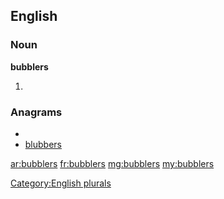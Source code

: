 ==English==

===Noun===
'''bubblers'''

# {{plural of|[[bubbler]]}}

===Anagrams===
* {{alphagram|bbbelrsu}}
* [[blubbers#English|blubbers]]


[[Category:English plurals]]

[[ar:bubblers]]
[[fr:bubblers]]
[[mg:bubblers]]
[[my:bubblers]]